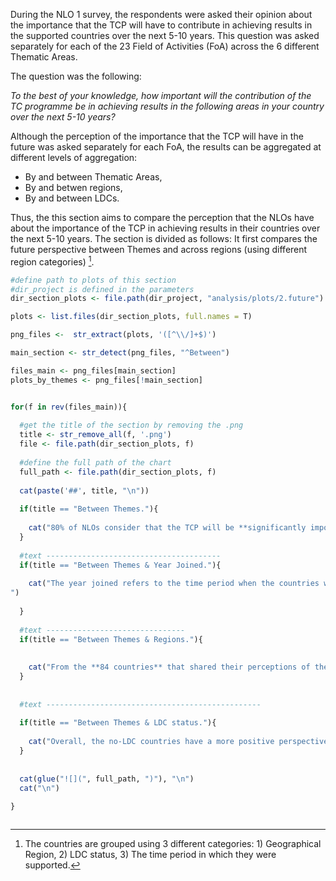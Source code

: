
During the NLO 1 survey, the respondents were asked their opinion about the importance that the TCP will have to contribute in achieving results in the supported countries over the next 5-10 years. This question was asked separately for each of the 23 Field of Activities (FoA) across the 6 different Thematic Areas.

The question was the following:

*To the best of your knowledge, how important will the contribution of the TC programme be in achieving results in the following areas in your country over the next 5-10 years?*

Although the perception of the importance that the TCP will have in the future was asked separately for each FoA, the results can be aggregated at different levels of aggregation:

* By and between Thematic Areas,
* By and betwen regions,
* By and between LDCs.


Thus, the this section aims to compare the perception that the NLOs have about the importance of the TCP in achieving results in their countries over the next 5-10 years. The section is divided as follows: It first compares the future perspective between Themes and across regions (using different region categories) ^[The countries are grouped using 3 different categories: 1) Geographical Region, 2) LDC status, 3) The time period in which they were supported.].  


```r

#define path to plots of this section
#dir_project is defined in the parameters
dir_section_plots <- file.path(dir_project, "analysis/plots/2.future")

```

```r

plots <- list.files(dir_section_plots, full.names = T)

png_files <-  str_extract(plots, '([^\\/]+$)')

main_section <- str_detect(png_files, "^Between")

files_main <- png_files[main_section]
plots_by_themes <- png_files[!main_section]



```




```r

for(f in rev(files_main)){
  
  #get the title of the section by removing the .png
  title <- str_remove_all(f, '.png')
  file <- file.path(dir_section_plots, f)
  
  #define the full path of the chart 
  full_path <- file.path(dir_section_plots, f)
  
  cat(paste('##', title, "\n"))
  
  if(title == "Between Themes."){
    
    cat("80% of NLOs consider that the TCP will be **significantly important** to achieve results, in at least one FOA related to NUCLEAR SAFETY and SECURITY, over the next 5-10 years.\n\n")
  } 
  
  #text ---------------------------------------
  if(title == "Between Themes & Year Joined."){
    
    cat("The year joined refers to the time period when the countries were supported. From the 84 countries that responded to this section, only the following countries were part of the programme After 2009:\nCambodia, Congo, Rep. of, Djibouti, Kingdom of Eswatini, Lesotho, Montenegro, Oman, Rwanda, Togo, Turkmenistan, and Vanuatu.\n\nFor countries with *programme only after 2015*, there is only data for The Kingdom of Eswatini\n\n(The list of TC recipients was provided by IAEA in a word document)\n\n.
")
    
  }
  
  #text -------------------------------
  if(title == "Between Themes & Regions."){
    
    
    cat("From the **84 countries** that shared their perceptions of the future persepective, **29 are from Africa:** Angola, Cameroon, Chad, Congo, Rep. of, Democratic Rep. of the Congo, Djibouti, Eritrea, Ethiopia, Gabon, Gambia, Kingdom of Eswatini, Lesotho, Liberia, Libya, Madagascar, Malawi, Mauritania, Mauritius, Mozambique, Niger, Nigeria, Rwanda, Senegal, Seychelles, Sierra Leone, South Africa, Togo, Tunisia, and Zambia.\n\n**19 from Asia and the Pacific:** Afghanistan, Australia, Cambodia, Indonesia, Iraq, Jordan, Kuwait, Malaysia, Mongolia, Nepal, Oman, Pakistan, Qatar, Sri Lanka, Syrian Arab Republic, Thailand, Vanuatu, Viet Nam, and Yemen.\n\n**24 from Europe:** Albania, Armenia, Belarus, Bosnia and Herzegovina, Bulgaria, Croatia, Czech Republic, Estonia, Georgia, Greece, Hungary, Kyrgyzstan, Montenegro, North Macedonia, Portugal, Republic of Moldova, Serbia, Slovakia, Slovenia, Tajikistan, Türkiye, Turkmenistan, Ukraine, and Uzbekistan.\n\n And **12 from Latin America and the Caribbean:** Argentina, Brazil, Chile, Colombia, Costa Rica, Cuba, Dominican Republic, Ecuador, Guatemala, Nicaragua, Panama, and Venezuela.\n\n")
  }
  
  
  #text ------------------------------------------------
  
  if(title == "Between Themes & LDC status."){
    
    cat("Overall, the no-LDC countries have a more positive perspective about the importance that the TCP will have in achieving results in their countries over the next 5-10 years.\n\nThe *NA* in the graph is because there's one observation in the data for which the LDC status is pending to be provided to the analyst.\n\n")
  }
  
  
  cat(glue("![](", full_path, ")"), "\n")
  cat("\n")
  
}



```






